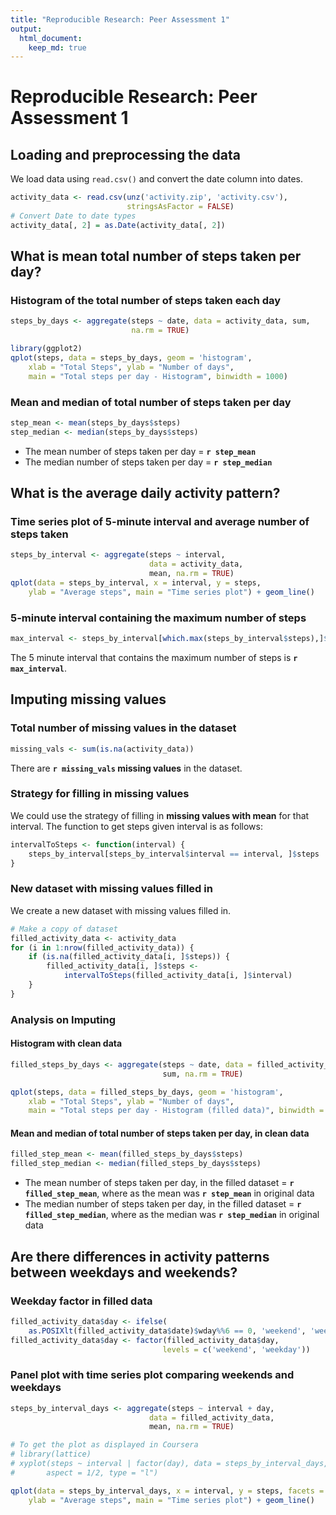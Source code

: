 ```yaml
---
title: "Reproducible Research: Peer Assessment 1"
output:
  html_document:
    keep_md: true
---
```


# Reproducible Research: Peer Assessment 1

## Loading and preprocessing the data

We load data using `read.csv()` and convert the date column into dates.

```r
activity_data <- read.csv(unz('activity.zip', 'activity.csv'),
                          stringsAsFactor = FALSE)
# Convert Date to date types
activity_data[, 2] = as.Date(activity_data[, 2])
```

## What is mean total number of steps taken per day?

### Histogram of the total number of steps taken each day

```r
steps_by_days <- aggregate(steps ~ date, data = activity_data, sum,
                           na.rm = TRUE)

library(ggplot2)
qplot(steps, data = steps_by_days, geom = 'histogram',
    xlab = "Total Steps", ylab = "Number of days",
    main = "Total steps per day - Histogram", binwidth = 1000)
```

### Mean and median of total number of steps taken per day

```r
step_mean <- mean(steps_by_days$steps)
step_median <- median(steps_by_days$steps)
```
* The mean number of steps taken per day = **`r step_mean`**
* The median number of steps taken per day = **`r step_median`**


## What is the average daily activity pattern?

### Time series plot of 5-minute interval and average number of steps taken

```r
steps_by_interval <- aggregate(steps ~ interval,
                               data = activity_data,
                               mean, na.rm = TRUE)
qplot(data = steps_by_interval, x = interval, y = steps,
    ylab = "Average steps", main = "Time series plot") + geom_line()
```

### 5-minute interval containing the maximum number of steps

```r
max_interval <- steps_by_interval[which.max(steps_by_interval$steps),]$interval
```
The 5 minute interval that contains the maximum number of steps is
**`r max_interval`**.

## Imputing missing values

### Total number of missing values in the dataset

```r
missing_vals <- sum(is.na(activity_data))
```
There are **`r missing_vals` missing values** in the dataset.

### Strategy for filling in missing values

We could use the strategy of filling in **missing values with mean** for that
 interval. The function to get steps given interval is as follows:

```r
intervalToSteps <- function(interval) {
    steps_by_interval[steps_by_interval$interval == interval, ]$steps
}
```

### New dataset with missing values filled in

We create a new dataset with missing values filled in.

```r
# Make a copy of dataset
filled_activity_data <- activity_data
for (i in 1:nrow(filled_activity_data)) {
    if (is.na(filled_activity_data[i, ]$steps)) {
        filled_activity_data[i, ]$steps <-
            intervalToSteps(filled_activity_data[i, ]$interval)
    }
}
```

### Analysis on Imputing

#### Histogram with clean data

```r
filled_steps_by_days <- aggregate(steps ~ date, data = filled_activity_data,
                                  sum, na.rm = TRUE)

qplot(steps, data = filled_steps_by_days, geom = 'histogram',
    xlab = "Total Steps", ylab = "Number of days",
    main = "Total steps per day - Histogram (filled data)", binwidth = 1000)
```

#### Mean and median of total number of steps taken per day, in clean data

```r
filled_step_mean <- mean(filled_steps_by_days$steps)
filled_step_median <- median(filled_steps_by_days$steps)
```
* The mean number of steps taken per day, in the filled dataset
= **`r filled_step_mean`**, where as the mean was **`r step_mean`** in original data
* The median number of steps taken per day, in the filled dataset
= **`r filled_step_median`**, where as the median was
**`r step_median`** in original data

## Are there differences in activity patterns between weekdays and weekends?

### Weekday factor in filled data

```r
filled_activity_data$day <- ifelse(
    as.POSIXlt(filled_activity_data$date)$wday%%6 == 0, 'weekend', 'weekday')
filled_activity_data$day <- factor(filled_activity_data$day,
                                  levels = c('weekend', 'weekday'))
```

### Panel plot with time series plot comparing weekends and weekdays

```r
steps_by_interval_days <- aggregate(steps ~ interval + day,
                               data = filled_activity_data,
                               mean, na.rm = TRUE)

# To get the plot as displayed in Coursera
# library(lattice)
# xyplot(steps ~ interval | factor(day), data = steps_by_interval_days,
#       aspect = 1/2, type = "l")

qplot(data = steps_by_interval_days, x = interval, y = steps, facets = ~ day,
    ylab = "Average steps", main = "Time series plot") + geom_line()
```
